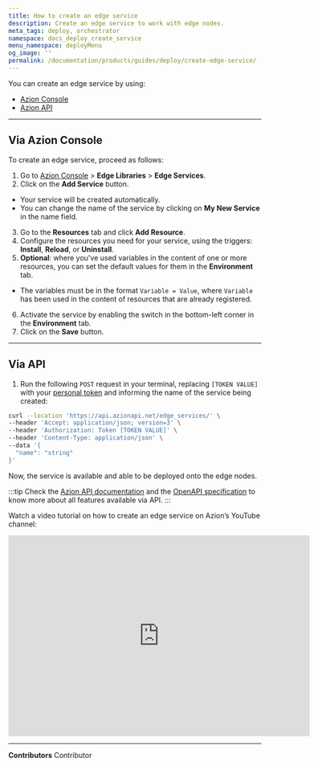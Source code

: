 ```yaml
---
title: How to create an edge service
description: Create an edge service to work with edge nodes.
meta_tags: deploy, orchestrator
namespace: docs_deploy_create_service
menu_namespace: deployMenu
og_image: ''
permalink: /documentation/products/guides/deploy/create-edge-service/
---
```


You can create an edge service by using:

- [Azion Console](/en/documentation/products/guides/how-to-access-rtm/)
- [Azion API](https://api.azion.com/)

---

## Via Azion Console

To create an edge service, proceed as follows:

1. Go to [Azion Console](/en/documentation/products/guides/how-to-access-rtm/) > **Edge Libraries** > **Edge Services**.
2. Click on the **Add Service** button.
- Your service will be created automatically.
- You can change the name of the service by clicking on **My New Service** in the name field.
3. Go to the **Resources** tab and click **Add Resource**.
4. Configure the resources you need for your service, using the triggers: **Install**, **Reload**, or **Uninstall**.
5. **Optional**: where you've used variables in the content of one or more resources, you can set the default values for them in the **Environment** tab.
- The variables must be in the format `Variable = Value`, where `Variable` has been used in the content of resources that are already registered.
6. Activate the service by enabling the switch in the bottom-left corner in the **Environment** tab.
7. Click on the **Save** button.

--- 

## Via API

1. Run the following `POST` request in your terminal, replacing `[TOKEN VALUE]` with your [personal token](/en/documentation/products/guides/personal-tokens/) and informing the name of the service being created:

```bash
curl --location 'https://api.azionapi.net/edge_services/' \
--header 'Accept: application/json; version=3' \
--header 'Authorization: Token [TOKEN VALUE]' \
--header 'Content-Type: application/json' \
--data '{
  "name": "string"
}'
``` 

Now, the service is available and able to be deployed onto the edge nodes.

:::tip
Check the [Azion API documentation](https://api.azion.com/) and the [OpenAPI specification](https://github.com/aziontech/azionapi-openapi/) to know more about all features available via API.
:::

Watch a video tutorial on how to create an edge service on Azion’s YouTube channel:

<iframe
   src="https://www.youtube.com/embed/zcQJi5QfMUY"
   title="Edge Service Creation Tutorial: Azion Platform Guide"
   loading="lazy"
   width="600"
   height="400"
   frameborder="0"
   allow="accelerometer; autoplay; clipboard-write; encrypted-media; gyroscope; picture-in-picture; web-share"
   allowfullscreen></iframe>

---


**Contributors** <ContributorList>Contributor</ContributorList>
